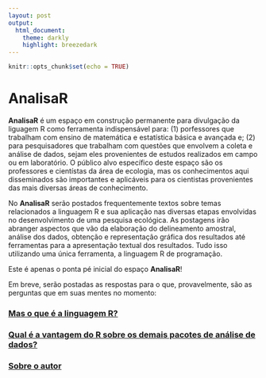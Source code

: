```yaml
---
layout: post
output: 
  html_document:
    theme: darkly
    highlight: breezedark
---
```


```r
knitr::opts_chunk$set(echo = TRUE)
```

# **AnalisaR**

**AnalisaR** é um espaço em construção permanente para divulgação da liguagem R como ferramenta indispensável para: (1) porfessores que trabalham com ensino de matemática e estatística básica e avançada e; (2) para pesquisadores que trabalham com questões que envolvem a coleta e análise de dados, sejam eles provenientes de estudos realizados em campo ou em laboratório. O público alvo específico deste espaço são os professores e cientístas da área de ecologia, mas os conhecimentos aqui disseminados são importantes e aplicáveis para os cientistas provenientes das mais diversas áreas de conhecimento.

No **AnalisaR** serão postados frequentemente textos sobre temas relacionados a linguagem R e sua aplicação nas diversas etapas envolvidas no desenvolvimento de uma pesquisa ecológica. As postagens irão abranger aspectos que vão da elaboração do delineamento amostral, análise dos dados, obtenção e representação gráfica dos resultados até ferramentas para a apresentação textual dos resultados. Tudo isso utilizando uma única ferramenta, a linguagem R de programação.

Este é apenas o ponta pé inicial do espaço **AnalisaR**! 

Em breve, serão postadas as respostas para o que, provavelmente, são as perguntas que em suas mentes no momento:

### [Mas o que é a linguagem R?]() 

### [Qual é a vantagem do R sobre os demais pacotes de análise de dados?]()

### [Sobre o autor]()
